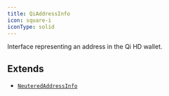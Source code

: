 ```yaml
---
title: QiAddressInfo
icon: square-i
iconType: solid
---
```


Interface representing an address in the Qi HD wallet.

## Extends

- [`NeuteredAddressInfo`](/sdk/content/interfaces/NeuteredAddressInfo)
